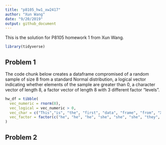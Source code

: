 ```yaml
---
title: "p8105_hw1_xw2417"
author: "Xun Wang"
date: "9/20/2019"
output: github_document
---
```


This is the solution for P8105 homework 1 from Xun Wang.

```r
library(tidyverse)
```

## Problem 1

The code chunk below creates a dataframe compromised of a random sample of size 8 from a standard Normal distribution, a logical vector indicating whether elements of the sample are greater than 0, a character vector of length 8, a factor vector of length 8 with 3 different factor “levels”.

```r

hw_df = tibble(
  vec_numeric = rnorm(8),
  vec_logical = vec_numeric > 0,
  vec_char = c("This","is", "the", "first", "data", "frame", "from", "Xun")，
  vec_factor = factor(c("he", "he", "he", "she", "she", "she", "they", "they"))
)
```


## Problem 2

